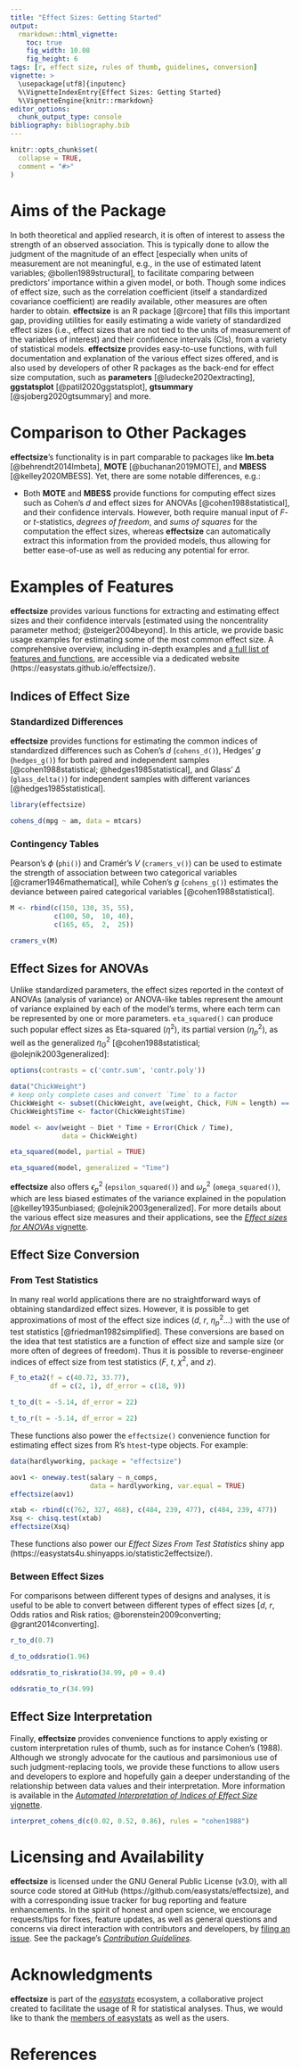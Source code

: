 ---
title: "Effect Sizes: Getting Started"
output: 
  rmarkdown::html_vignette:
    toc: true
    fig_width: 10.08
    fig_height: 6
tags: [r, effect size, rules of thumb, guidelines, conversion]
vignette: >
  \usepackage[utf8]{inputenc}
  %\VignetteIndexEntry{Effect Sizes: Getting Started}
  %\VignetteEngine{knitr::rmarkdown}
editor_options: 
  chunk_output_type: console
bibliography: bibliography.bib
---

```{r, include = FALSE}
knitr::opts_chunk$set(
  collapse = TRUE,
  comment = "#>"
)
```

# Aims of the Package

In both theoretical and applied research, it is often of interest to assess the strength of an observed association. This is typically done to allow the judgment of the magnitude of an effect [especially when units of measurement are not meaningful, e.g., in the use of estimated latent variables; @bollen1989structural], to facilitate comparing between predictors' importance within a given model, or both. Though some indices of effect size, such as the correlation coefficient (itself a standardized covariance coefficient) are readily available, other measures are often harder to obtain. **effectsize** is an R package [@rcore] that fills this important gap, providing utilities for easily estimating a wide variety of standardized effect sizes (i.e., effect sizes that are not tied to the units of measurement of the variables of interest) and their confidence intervals (CIs), from a variety of statistical models. **effectsize** provides easy-to-use functions, with full documentation and explanation of the various effect sizes offered, and is also used by developers of other R packages as the back-end for effect size computation, such as **parameters** [@ludecke2020extracting], **ggstatsplot** [@patil2020ggstatsplot], **gtsummary** [@sjoberg2020gtsummary] and more.

# Comparison to Other Packages

**effectsize**'s functionality is in part comparable to packages like **lm.beta** [@behrendt2014lmbeta], **MOTE** [@buchanan2019MOTE], and **MBESS** [@kelley2020MBESS]. Yet, there are some notable differences, e.g.:

<!-- - **lm.beta** provides standardized regression coefficients for linear models, based on post-hoc model matrix standardization. However, the functionality is available only for a limited number of models (models inheriting from the `lm` class), whereas **effectsize** provides support for many types of models, including (generalized) linear mixed models, Bayesian models, and more. Additionally, in additional to post-hoc model matrix standardization, **effectsize** offers other methods of standardization (see below).   -->
- Both **MOTE** and **MBESS** provide functions for computing effect sizes such as Cohen's *d* and effect sizes for ANOVAs [@cohen1988statistical], and their confidence intervals. However, both require manual input of *F*- or *t*-statistics, *degrees of freedom*, and *sums of squares* for the computation the effect sizes, whereas **effectsize** can automatically extract this information from the provided models, thus allowing for better ease-of-use as well as reducing any potential for error.  
<!-- - Finally, in **base R**, the function `scale()` can be used to standardize vectors, matrices and data frame, which can be used to standardize data prior to model fitting. The coefficients of a linear model fit on such data are in effect standardized regression coefficients. **effectsize** expands an this, allowing for robust standardization (using the median and the MAD, instead of the mean and SD), post-hoc parameter standardization, and more. -->

# Examples of Features

**effectsize** provides various functions for extracting and estimating effect sizes and their confidence intervals [estimated using the noncentrality parameter method; @steiger2004beyond]. In this article, we provide basic usage examples for estimating some of the most common effect size. A comprehensive overview, including in-depth examples and [a full list of features and functions](https://easystats.github.io/effectsize/reference/index.html), are accessible via a dedicated website (https://easystats.github.io/effectsize/).

## Indices of Effect Size

### Standardized Differences

**effectsize** provides functions for estimating the common indices of standardized differences such as Cohen's *d* (`cohens_d()`), Hedges' *g* (`hedges_g()`) for both paired and independent samples [@cohen1988statistical; @hedges1985statistical], and Glass' $\Delta$ (`glass_delta()`) for independent samples with different variances [@hedges1985statistical].

```{r}
library(effectsize)

cohens_d(mpg ~ am, data = mtcars)
```

### Contingency Tables

Pearson's $\phi$ (`phi()`) and Cramér's *V* (`cramers_v()`) can be used to estimate the strength of association between two categorical variables [@cramer1946mathematical], while Cohen's *g* (`cohens_g()`) estimates the deviance between paired categorical variables [@cohen1988statistical].

```{r}
M <- rbind(c(150, 130, 35, 55),
           c(100, 50,  10, 40),
           c(165, 65,  2,  25))

cramers_v(M)
```

<!-- ## Parameter and Model Standardization -->

<!-- Standardizing parameters (i.e., coefficients) can allow for their comparison within and between models, variables and studies. To this end, two functions are available: `standardize()`, which returns an updated model, re-fit with standardized data, and `standardize_parameters()`, which returns a table of standardized coefficients from a provided model [for a list of supported models, see the *insight* package; @luedecke2019insight]. -->

<!-- ```{r} -->
<!-- model <- lm(mpg ~ cyl * am,  -->
<!--             data = mtcars) -->

<!-- standardize(model) -->

<!-- standardize_parameters(model) -->
<!-- ``` -->

<!-- Standardized parameters can also be produced for generalized linear models (GLMs; where only the predictors are standardized): -->

<!-- ```{r} -->
<!-- model <- glm(am ~ cyl + hp, -->
<!--              family = "binomial", -->
<!--              data = mtcars) -->

<!-- standardize_parameters(model, exponentiate = TRUE) -->
<!-- ``` -->

<!-- `standardize_parameters()` provides several standardization methods, such as robust standardization, or *pseudo*-standardized coefficients for (generalized) linear mixed models [@hoffman2015longitudinal]. A full review of these methods can be found in the [*Parameter and Model Standardization* vignette](https://easystats.github.io/effectsize/articles/standardize_parameters.html). -->

## Effect Sizes for ANOVAs

Unlike standardized parameters, the effect sizes reported in the context of ANOVAs (analysis of variance) or ANOVA-like tables represent the amount of variance explained by each of the model's terms, where each term can be represented by one or more parameters. `eta_squared()` can produce such popular effect sizes as Eta-squared ($\eta^2$), its partial version ($\eta^2_p$), as well as the generalized $\eta^2_G$ [@cohen1988statistical; @olejnik2003generalized]:

```{r}
options(contrasts = c('contr.sum', 'contr.poly'))

data("ChickWeight")
# keep only complete cases and convert `Time` to a factor
ChickWeight <- subset(ChickWeight, ave(weight, Chick, FUN = length) == 12)
ChickWeight$Time <- factor(ChickWeight$Time)

model <- aov(weight ~ Diet * Time + Error(Chick / Time),
             data = ChickWeight) 

eta_squared(model, partial = TRUE)

eta_squared(model, generalized = "Time")
```

**effectsize** also offers $\epsilon^2_p$ (`epsilon_squared()`) and $\omega^2_p$ (`omega_squared()`), which are less biased estimates of the variance explained in the population [@kelley1935unbiased; @olejnik2003generalized]. For more details about the various effect size measures and their applications, see the [*Effect sizes for ANOVAs* vignette](https://easystats.github.io/effectsize/articles/anovaES.html).

## Effect Size Conversion

### From Test Statistics

In many real world applications there are no straightforward ways of obtaining standardized effect sizes. However, it is possible to get approximations of most of the effect size indices (*d*, *r*, $\eta^2_p$...) with the use of test statistics [@friedman1982simplified]. These conversions are based on the idea that test statistics are a function of effect size and sample size (or more often of degrees of freedom). Thus it is possible to reverse-engineer indices of effect size from test statistics (*F*, *t*, $\chi^2$, and *z*). 

```{r}
F_to_eta2(f = c(40.72, 33.77),
          df = c(2, 1), df_error = c(18, 9))

t_to_d(t = -5.14, df_error = 22)

t_to_r(t = -5.14, df_error = 22)
```

These functions also power the `effectsize()` convenience function for estimating effect sizes from R's `htest`-type objects. For example:

```{r}
data(hardlyworking, package = "effectsize")

aov1 <- oneway.test(salary ~ n_comps, 
                    data = hardlyworking, var.equal = TRUE)
effectsize(aov1)

xtab <- rbind(c(762, 327, 468), c(484, 239, 477), c(484, 239, 477))
Xsq <- chisq.test(xtab)
effectsize(Xsq)
```

These functions also power our *Effect Sizes From Test Statistics* shiny app (https://easystats4u.shinyapps.io/statistic2effectsize/).

### Between Effect Sizes

For comparisons between different types of designs and analyses, it is useful to be able to convert between different types of effect sizes [*d*, *r*, Odds ratios and Risk ratios; @borenstein2009converting; @grant2014converting].

```{r}
r_to_d(0.7)

d_to_oddsratio(1.96)

oddsratio_to_riskratio(34.99, p0 = 0.4)

oddsratio_to_r(34.99)
```

## Effect Size Interpretation

Finally, **effectsize** provides convenience functions to apply existing or custom interpretation rules of thumb, such as for instance Cohen's (1988). Although we strongly advocate for the cautious and parsimonious use of such judgment-replacing tools, we provide these functions to allow users and developers to explore and hopefully gain a deeper understanding of the relationship between data values and their interpretation. More information is available in the [*Automated Interpretation of Indices of Effect Size* vignette](https://easystats.github.io/effectsize/articles/interpret.html).

```{r}
interpret_cohens_d(c(0.02, 0.52, 0.86), rules = "cohen1988")
```


# Licensing and Availability

**effectsize** is licensed under the GNU General Public License (v3.0), with all source code stored at GitHub (https://github.com/easystats/effectsize), and with a corresponding issue tracker for bug reporting and feature enhancements. In the spirit of honest and open science, we encourage requests/tips for fixes, feature updates, as well as general questions and concerns via direct interaction with contributors and developers, by [filing an issue](https://github.com/easystats/effectsize/issues/). See the package's [*Contribution Guidelines*](https://github.com/easystats/effectsize/blob/main/.github/CONTRIBUTING.md/).

# Acknowledgments

**effectsize** is part of the [*easystats*](https://github.com/easystats/easystats/) ecosystem, a collaborative project created to facilitate the usage of R for statistical analyses. Thus, we would like to thank the [members of easystats](https://github.com/orgs/easystats/people/) as well as the users.

# References
